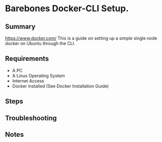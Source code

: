 # Barebones Docker-CLI Setup.

## Summary

https://www.docker.com/
This is a guide on setting up a simple single node docker on Ubuntu through the CLI.

## Requirements

- A PC
- A Linux Operating System
- Internet Access
- Docker installed (See Docker Installation Guide)

## Steps




## Troubleshooting

## Notes